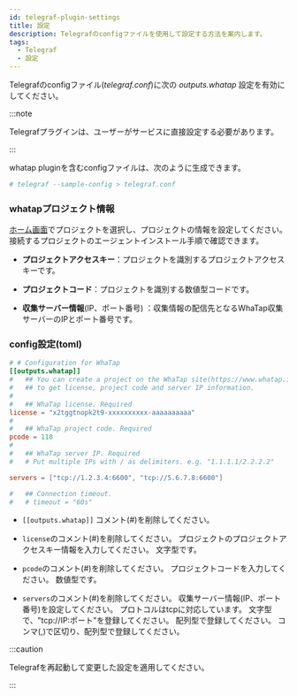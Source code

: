 ```yaml
---
id: telegraf-plugin-settings
title: 設定
description: Telegrafのconfigファイルを使用して設定する方法を案内します。
tags:
  - Telegraf
  - 設定
---
```


Telegrafのconfigファイル(_telegraf.conf_)に次の _outputs.whatap_ 設定を有効にしてください。

:::note

Telegrafプラグインは、ユーザーがサービスに直接設定する必要があります。

:::

whatap pluginを含むconfigファイルは、次のように生成できます。

```bash title=SH
# telegraf --sample-config > telegraf.conf
```

### whatapプロジェクト情報

[ホーム画面](https://service.whatap.io/)でプロジェクトを選択し、プロジェクトの情報を設定してください。 接続するプロジェクトのエージェントインストール手順で確認できます。

-   **プロジェクトアクセスキー**：プロジェクトを識別するプロジェクトアクセスキーです。

-   **プロジェクトコード**：プロジェクトを識別する数値型コードです。

-   **収集サーバー情報**(IP、ポート番号) ：収集情報の配信先となるWhaTap収集サーバーのIPとポート番号です。

### config設定(toml)

```toml title='/etc/telegraf/telegraf.conf'
# # Configuration for WhaTap
[[outputs.whatap]]
#   ## You can create a project on the WhaTap site(https://www.whatap.io)
#   ## to get license, project code and server IP information.
#
#   ## WhaTap license. Required
license = "x2tggtnopk2t9-xxxxxxxxxx-aaaaaaaaaa"
#
#   ## WhaTap project code. Required
pcode = 118
#
#   ## WhaTap server IP. Required
#   # Put multiple IPs with / as delimiters. e.g. "1.1.1.1/2.2.2.2"

servers = ["tcp://1.2.3.4:6600", "tcp://5.6.7.8:6600"]

#   ## Connection timeout.
#   # timeout = "60s"
```

-   `[[outputs.whatap]]` コメント(#)を削除してください。

-   `license`のコメント(#)を削除してください。 プロジェクトのプロジェクトアクセスキー情報を入力してください。 文字型です。

-   `pcode`のコメント(#)を削除してください。 プロジェクトコードを入力してください。 数値型です。

-   `servers`のコメント(#)を削除してください。 収集サーバー情報(IP、ポート番号)を設定してください。 プロトコルはtcpに対応しています。 文字型で、"tcp://IP:ポート"を登録してください。 配列型で登録してください。 コンマ(,)で区切り、配列型で登録してください。

:::caution

Telegrafを再起動して変更した設定を適用してください。

:::
